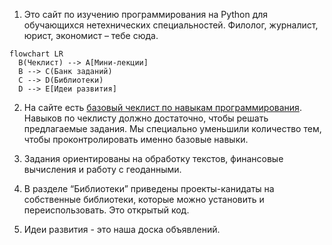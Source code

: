 1. Это сайт по изучению программирования на Python
   для обучающихся нетехнических специальностей. 
   Филолог, журналист, юрист, экономист -- тебе сюда. 

```mermaid
flowchart LR
  B(Чеклист) --> A[Мини-лекции]
  B --> C(Банк заданий)
  C --> D(Библиотеки)
  D --> E[Идеи развития]
```

2. На сайте есть [базовый чеклист по навыкам программирования](icode/ican.qmd).
   Навыков по чеклисту должно достаточно, чтобы решать предлагаемые задания.
   Мы специально уменьшили количество тем, чтобы проконтролировать именно базовые навыки.

5. Задания ориентированы на обработку текстов, финансовые вычисления и работу с геоданными.

6. В разделе "Библиотеки" приведены проекты-канидаты на собственные библиотеки,
   которые можно установить и переиспользовать. Это открытый код. 

5. Идеи развития - это наша доска объявлений.   


